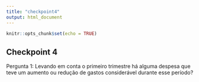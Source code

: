 ```yaml
---
title: "checkpoint4"
output: html_document
---
```


```r
knitr::opts_chunk$set(echo = TRUE)
```

## Checkpoint 4
Pergunta 1:
Levando em conta o primeiro trimestre há alguma despesa que teve um aumento ou redução de gastos considerável durante esse período?